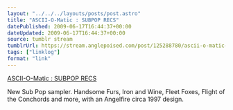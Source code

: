 ```yaml
---
layout: "../../../layouts/posts/post.astro"
title: "ASCII-O-Matic : SUBPOP RECS"
datePublished: 2009-06-17T16:44:37+00:00
dateUpdated: 2009-06-17T16:44:37+00:00
source: tumblr stream
tumblrUrl: https://stream.anglepoised.com/post/125288780/ascii-o-matic-subpop-recs
tags: ["linklog"]
format: "link"
---
```


[ASCII-O-Matic : SUBPOP RECS][1]

New Sub Pop sampler. Handsome Furs, Iron and Wine, Fleet Foxes, Flight of the Conchords and more, with an Angelfire circa 1997 design.

[1]: http://www.subpop.com/cybersex
